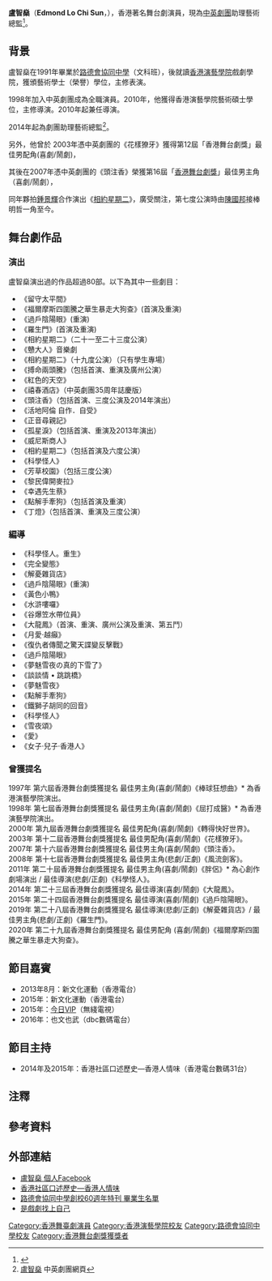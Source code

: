 '''盧智燊'''（'''Edmond Lo Chi Sun'''，{{bd|1973年9月16日}}），香港著名舞台劇演員，現為[[中英劇團|中英劇團]]助理藝術總監<ref>{{Citeweb|url=http://paper.hket.com/article/232672/%E8%88%9E%E5%8F%B0%E5%8A%87%E5%86%92%E8%B5%B7%20%E6%BC%94%E5%93%A1%E5%89%8D%E9%80%94%E7%9C%8B%E6%BC%B2|title=舞台劇冒起 演員前途看漲 不求發達 自由發揮更幸福|newspaper=[[香港經濟日報|香港經濟日報]]|publisher=[[香港經濟日報|香港經濟日報]]|date=2014年9月22日|language=zh-hant|access-date=2016年9月16日|archive-date=2016年10月5日|archive-url=https://web.archive.org/web/20161005162438/http://paper.hket.com/article/232672/%E8%88%9E%E5%8F%B0%E5%8A%87%E5%86%92%E8%B5%B7%20%E6%BC%94%E5%93%A1%E5%89%8D%E9%80%94%E7%9C%8B%E6%BC%B2|dead-url=no}}</ref>。

==背景==
盧智燊在1991年畢業於[[路德會協同中學|路德會協同中學]]（文科班）{{noteTag|資料來自路德會協同中學創校60週年特刊第281頁的畢業生名單}}，後就讀[[香港演藝學院|香港演藝學院]]戲劇學院，獲頒藝術學士（榮譽）學位，主修表演。

1998年加入中英劇團成為全職演員。2010年，他獲得香港演藝學院藝術碩士學位，主修導演。2010年起兼任導演。

2014年起為劇團助理藝術總監<ref name="盧智燊">[http://www.chungying.com/about/cystar_details/50/ 盧智燊] 中英劇團網頁</ref>。

另外，他曾於
2003年憑中英劇團的《花樣獠牙》獲得第12屆「香港舞台劇獎」最佳男配角(喜劇/鬧劇)，

其後在2007年憑中英劇團的《頭注香》榮獲第16屆「[[香港舞台劇獎|香港舞台劇獎]]」最佳男主角（喜劇/鬧劇），

同年夥拍[[鍾景輝|鍾景輝]]合作演出《[[相約星期二|相約星期二]]》，廣受關注，第七度公演時由[[陳國邦|陳國邦]]接棒明哲一角至今。

==舞台劇作品==
===演出===
盧智燊演出過的作品超過80部。以下為其中一些劇目：
* 《留守太平間》
* 《福爾摩斯四圍騰之華生暴走大狗查》(首演及重演)
* 《過戶陰陽眼》(重演)
* 《羅生門》(首演及重演)
* 《相約星期二》（二十一至二十三度公演）
* 《戇大人》音樂劇
* 《相約星期二》（十九度公演）（只有學生專場）
* 《搏命兩頭騰》（包括首演、重演及廣州公演）
* 《紅色的天空》
* 《禧春酒店》（中英劇團35周年誌慶版）
* 《頭注香》（包括首演、三度公演及2014年演出）
* 《活地阿倫 自作．自受》
* 《正音尋親記》
* 《孤星淚》（包括首演、重演及2013年演出）
* 《威尼斯商人》
* 《相約星期二》（包括首演及六度公演）
* 《科學怪人》
* 《芳草校園》（包括三度公演）
* 《黎民偉開麥拉》
* 《幸遇先生蔡》
* 《點解手牽狗》（包括首演及重演）
* 《丁燈》（包括首演、重演及三度公演）

===編導===
*《科學怪人。重生》
*《完全變態》
*《解憂雜貨店》
*《過戶陰陽眼》(重演)
*《黃色小鴨》
*《水滸嘍囉》
*《谷爆笠水帶位員》
*《大龍鳳》（首演、重演、廣州公演及重演、第五鬥）
*《月愛·越癲》
*《復仇者傳聞之驚天諜變反擊戰》
*《過戶陰陽眼》
*《夢魅雪夜の真的下雪了》
*《談談情 • 跳跳橋》
*《夢魅雪夜》
*《點解手牽狗》
*《鐵獅子胡同的回音》
*《科學怪人》
*《雪夜頌》
*《愛》
*《女子‧兒子‧香港人》

===曾獲提名===
1997年 第六屆香港舞台劇獎獲提名 最佳男主角(喜劇/鬧劇)《棒球狂想曲》* 為香港演藝學院演出。<br>1998年 第七屆香港舞台劇獎獲提名 最佳男主角(喜劇/鬧劇)《屈打成醫》* 為香港演藝學院演出。<br>2000年 第九屆香港舞台劇獎獲提名 最佳男配角(喜劇/鬧劇)《轉得快好世界》。<br>2003年 第十二屆香港舞台劇獎獲提名 最佳男配角(喜劇/鬧劇)《花樣獠牙》。<br>2007年 第十六屆香港舞台劇獎獲提名 最佳男主角(喜劇/鬧劇)《頭注香》。<br>2008年 第十七屆香港舞台劇獎獲提名 最佳男主角(悲劇/正劇)《風流劍客》。<br>2011年 第二十屆香港舞台劇獎獲提名 最佳男主角(喜劇/鬧劇)《胖侶》* 為心創作劇場演出 / 最佳導演(悲劇/正劇)《科學怪人》。<br>2014年 第二十三屆香港舞台劇獎獲提名 最佳導演(喜劇/鬧劇)《大龍鳳》。<br>2015年 第二十四屆香港舞台劇獎獲提名 最佳導演(喜劇/鬧劇)《過戶陰陽眼》。<br>2019年 第二十八屆香港舞台劇獎獲提名 最佳導演(悲劇/正劇)《解憂雜貨店》/ 最佳男主角(悲劇/正劇)《羅生門》。<br>2020年 第二十九屆香港舞台劇獎獲提名 最佳男配角 (喜劇/鬧劇)《福爾摩斯四圍騰之華生暴走大狗查》。

==節目嘉賓==
* 2013年8月：新文化運動（香港電台）
* 2015年：新文化運動（香港電台）
* 2015年：[[今日VIP|今日VIP]]（無綫電視）
* 2016年：也文也武‬（dbc數碼電台）

==節目主持==
* 2014年及2015年：香港社區口述歷史—香港人情味（香港電台數碼31台）

==注釋==
{{noteFoot}}

==參考資料==
{{Reflist}}

==外部連結==
* [https://www.facebook.com/edmondlochisun?fref=pb&hc_location=friends_tab 盧智燊 個人Facebook]
* [http://programme.rthk.hk/channel/radio/programme.php?name=dab31/g0152_community_oral_history&p=6472&m=archive&page=1&item=50 香港社區口述歷史—香港人情味] {{Wayback|url=http://programme.rthk.hk/channel/radio/programme.php?name=dab31%2Fg0152_community_oral_history&p=6472&m=archive&page=1&item=50 |date=20160919151747 }}
* [http://www.cls.edu.hk/alumni/pdf/60_anniversary_Commemorative_publication.pdf 路德會協同中學創校60週年特刊 畢業生名單] {{Wayback|url=http://www.cls.edu.hk/alumni/pdf/60_anniversary_Commemorative_publication.pdf |date=20170406020943 }}
* [http://hongtsz.blogspot.com/2013/06/blog-post_9193.html?m=1&fbclid=IwAR0p6Czh0a41e8TC5FY6mPxZ60I2aI__7-FdL99RZoRH0nz2RuK3oJUinCk 是戲劇找上自己]
 
{{香港舞台劇獎最佳男主角_(喜劇/_鬧劇)}}
{{香港舞台劇獎最佳男配角(喜劇/ 鬧劇)}}

[[Category:香港舞臺劇演員|Category:香港舞臺劇演員]]
[[Category:香港演藝學院校友|Category:香港演藝學院校友]]
[[Category:路德會協同中學校友|Category:路德會協同中學校友]]
[[Category:香港舞台劇獎獲獎者|Category:香港舞台劇獎獲獎者]]